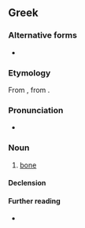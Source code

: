 ==Greek==

===Alternative forms===
* {{katharevousa}} {{l|el|οστούν|g=n}}

===Etymology===
From {{etyl|grc|el}} {{m|grc|ὀστέον}}, from {{etyl|ine-pro|el}} {{m|ine-pro|*h₃ésth₁|*h₃esth₁-, *h₃osth₁-}}.

===Pronunciation===
* {{IPA|[o̞ˈsto̞]|lang=el}}

===Noun===
{{el-noun|n|οστά}}

# {{lb|el|anatomy}} [[bone]] {{qualifier|part of skeleton}}

====Declension====
{{el-nN-ο-α-1|οστ}}

====Further reading====
* {{pedialite|lang=el}}

{{C|el|Skeleton}}